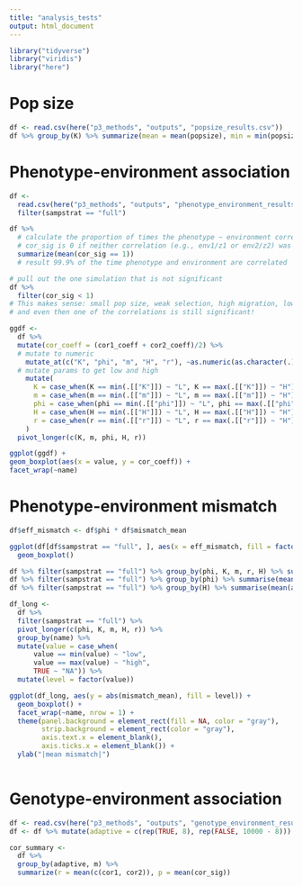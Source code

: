 ```yaml
---
title: "analysis_tests"
output: html_document
---
```



```r
library("tidyverse")
library("viridis")
library("here")
```

# Pop size
```r
df <- read.csv(here("p3_methods", "outputs", "popsize_results.csv"))
df %>% group_by(K) %>% summarize(mean = mean(popsize), min = min(popsize), max = max(popsize))
```

# Phenotype-environment association 
```r
df <- 
  read.csv(here("p3_methods", "outputs", "phenotype_environment_results.csv")) %>%
  filter(sampstrat == "full")

df %>%
  # calculate the proportion of times the phenotype ~ environment correlations were significant
  # cor_sig is 0 if neither correlation (e.g., env1/z1 or env2/z2) was significant, 0.5 if one correlation was, and 1 if both correlations were
  summarize(mean(cor_sig == 1))
  # result 99.9% of the time phenotype and environment are correlated

# pull out the one simulation that is not significant
df %>%
  filter(cor_sig < 1)
# This makes sense: small pop size, weak selection, high migration, low spatial autocorrelation
# and even then one of the correlations is still significant!

ggdf <-
  df %>%
  mutate(cor_coeff = (cor1_coeff + cor2_coeff)/2) %>%
  # mutate to numeric
    mutate_at(c("K", "phi", "m", "H", "r"), ~as.numeric(as.character(.))) %>%
  # mutate params to get low and high
    mutate(
      K = case_when(K == min(.[["K"]]) ~ "L", K == max(.[["K"]]) ~ "H"),
      m = case_when(m == min(.[["m"]]) ~ "L", m == max(.[["m"]]) ~ "H"),
      phi = case_when(phi == min(.[["phi"]]) ~ "L", phi == max(.[["phi"]]) ~ "H"),
      H = case_when(H == min(.[["H"]]) ~ "L", H == max(.[["H"]]) ~ "H"),
      r = case_when(r == min(.[["r"]]) ~ "L", r == max(.[["r"]]) ~ "H"),
    )
  pivot_longer(c(K, m, phi, H, r))

ggplot(ggdf) +
geom_boxplot(aes(x = value, y = cor_coeff)) +
facet_wrap(~name)
```

# Phenotype-environment mismatch
```r
df$eff_mismatch <- df$phi * df$mismatch_mean

ggplot(df[df$sampstrat == "full", ], aes(x = eff_mismatch, fill = factor(phi))) +
  geom_boxplot()

df %>% filter(sampstrat == "full") %>% group_by(phi, K, m, r, H) %>% summarise(mean(abs(mismatch_mean)))
df %>% filter(sampstrat == "full") %>% group_by(phi) %>% summarise(mean(abs(mismatch_mean)))
df %>% filter(sampstrat == "full") %>% group_by(H) %>% summarise(mean(abs(mismatch_mean)))

df_long <-
  df %>%
  filter(sampstrat == "full") %>%
  pivot_longer(c(phi, K, m, H, r)) %>%
  group_by(name) %>%
  mutate(value = case_when(
      value == min(value) ~ "low",
      value == max(value) ~ "high",
      TRUE ~ "NA")) %>%
  mutate(level = factor(value))

ggplot(df_long, aes(y = abs(mismatch_mean), fill = level)) +
  geom_boxplot() +
  facet_wrap(~name, nrow = 1) +
  theme(panel.background = element_rect(fill = NA, color = "gray"),
        strip.background = element_rect(color = "gray"),
        axis.text.x = element_blank(),
        axis.ticks.x = element_blank()) +
  ylab("|mean mismatch|")
  
```


# Genotype-environment association

```r
df <- read.csv(here("p3_methods", "outputs", "genotype_environment_results.csv"))
df <- df %>% mutate(adaptive = c(rep(TRUE, 8), rep(FALSE, 10000 - 8)))

cor_summary <- 
  df %>%
  group_by(adaptive, m) %>% 
  summarize(r = mean(c(cor1, cor2)), p = mean(cor_sig))
```